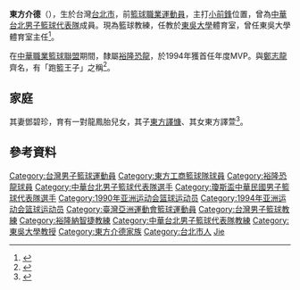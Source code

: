 '''東方介德'''（{{bd|1966年|8月7日||||}}），生於台灣[[台北市|台北市]]，前[[籃球|籃球]][[職業運動員|職業運動員]]，主打[[小前鋒|小前鋒]]位置，曾為[[中華台北男子籃球代表隊|中華台北男子籃球代表隊]]成員。現為籃球教練，任教於[[東吳大學|東吳大學]]體育室，曾任東吳大學體育室主任<ref>{{cite news|author1=陳筱琳|title=前國手東方介德 促成姚明訪東吳|url=http://www.tsna.com.tw/tw/news/show.php?num=5396|accessdate=2016-11-07|publisher=TSNA運動新聞網|date=2016-10-11|archive-date=2019-06-06|archive-url=https://web.archive.org/web/20190606110511/http://www.tsna.com.tw/tw/news/show.php?num=5396|dead-url=no}}</ref>。

在[[中華職業籃球聯盟|中華職業籃球聯盟]]期間，隸屬[[裕隆恐龍|裕隆恐龍]]，於1994年獲首任年度MVP。與[[鄭志龍|鄭志龍]]齊名，有「跑籃王子」之稱<ref>{{cite news|title=那些年一起瘋的CBA 網友最懷念的十大球星|url=http://udn.com/news/story/7005/1778703-%E9%82%A3%E4%BA%9B%E5%B9%B4%E4%B8%80%E8%B5%B7%E7%98%8B%E7%9A%84%E4%B8%AD%E8%8F%AF%E8%81%B7%E7%B1%83%EF%BC%8C%E7%B6%B2%E5%8F%8B%E6%9C%80%E6%87%B7%E5%BF%B5%E7%9A%84%E5%8D%81%E5%A4%A7CBA%E7%90%83%E6%98%9F%EF%BC%81|accessdate=2016-11-07|agency=聯合報|date=2016-06-22|archive-date=2019-06-15|archive-url=https://web.archive.org/web/20190615083854/https://udn.com/news/story/7005/1778703-%E9%82%A3%E4%BA%9B%E5%B9%B4%E4%B8%80%E8%B5%B7%E7%98%8B%E7%9A%84%E4%B8%AD%E8%8F%AF%E8%81%B7%E7%B1%83%EF%BC%8C%E7%B6%B2%E5%8F%8B%E6%9C%80%E6%87%B7%E5%BF%B5%E7%9A%84%E5%8D%81%E5%A4%A7CBA%E7%90%83%E6%98%9F%EF%BC%81|dead-url=no}}</ref>。

==家庭==
其妻鄧碧珍，育有一對龍鳳胎兒女，其子[[東方譯慷|東方譯慷]]、其女東方譯萱<ref>{{cite news|title=東方介德龍鳳胎兒子　東方譯慷有乃父風範|url=http://www.nownews.com/n/2012/11/30/360955|accessdate=2016-11-07|agency=NOWnews|date=2012-11-30|archive-date=2014-02-24|archive-url=https://web.archive.org/web/20140224064827/http://www.nownews.com/n/2012/11/30/360955|dead-url=no}}</ref>。

==參考資料==
{{reflist}}

{{Navboxes|title=國手資歷|list=
{{Navboxes|title=成人級|list=
{{1989年亞洲錦標賽中華臺北男子籃球代表隊}}
{{1990年亞洲運動會中華臺北男子籃球代表隊}}
{{1994年亞洲運動會中華臺北男子籃球代表隊}}
{{1995年亞洲錦標賽中華臺北男子籃球代表隊}}
}}
{{Navboxes|title=瓊斯盃|list=
{{1985年瓊斯盃光華男子籃球代表隊}}
{{1986年瓊斯盃中華男子籃球代表隊}}
{{1987年瓊斯盃中華白男子籃球代表隊}}
{{1988年瓊斯盃中華男子籃球代表隊}}
{{1990年瓊斯盃中華男子籃球代表隊}}
{{1992年瓊斯盃中華男子籃球代表隊}}
}}
}}
{{DEFAULTSORT:Tung}}
[[Category:台灣男子籃球運動員|Category:台灣男子籃球運動員]]
[[Category:東方工商籃球隊球員|Category:東方工商籃球隊球員]]
[[Category:裕隆恐龍球員|Category:裕隆恐龍球員]]
[[Category:中華台北男子籃球代表隊選手|Category:中華台北男子籃球代表隊選手]]
[[Category:瓊斯盃中華民國男子籃球代表隊選手|Category:瓊斯盃中華民國男子籃球代表隊選手]]
[[Category:1990年亚洲运动会篮球运动员|Category:1990年亚洲运动会篮球运动员]]
[[Category:1994年亚洲运动会篮球运动员|Category:1994年亚洲运动会篮球运动员]]
[[Category:臺灣亞洲運動會籃球運動員|Category:臺灣亞洲運動會籃球運動員]]
[[Category:台灣男子籃球教練|Category:台灣男子籃球教練]]
[[Category:裕隆納智捷教練|Category:裕隆納智捷教練]]
[[Category:中華台北男子籃球代表隊教練|Category:中華台北男子籃球代表隊教練]]
[[Category:東吳大學教授|Category:東吳大學教授]]
[[Category:東方介德家族|Category:東方介德家族]]
[[Category:台北市人|Category:台北市人]]
[[Category:東方姓|Jie]]